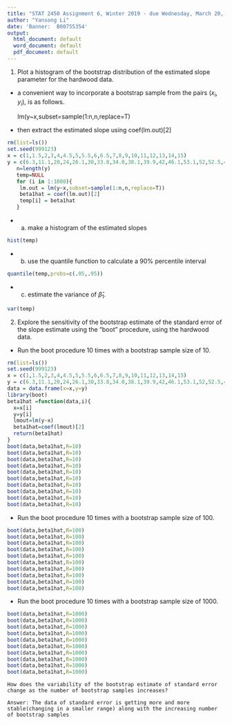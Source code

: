 ```yaml
---
title: "STAT 2450 Assignment 6, Winter 2019 - due Wednesday, March 20, at beginning of class"
author: "Yansong Li"
date: 'Banner:  B00755354'
output:
  html_document: default
  word_document: default
  pdf_document: default
---
```

1.  Plot a histogram of the bootstrap distribution of the estimated slope
parameter for the hardwood data.

   + a convenient way to incorporate a bootstrap sample from the pairs
   ($x_i,y_i$), is as follows.

     lm(y~x,subset=sample(1:n,n,replace=T)

   + then extract the estimated slope using coef(lm.out)[2]


```r
rm(list=ls())
set.seed(999123)
x = c(1,1.5,2,3,4,4.5,5,5.5,6,6.5,7,8,9,10,11,12,13,14,15)
y = c(6.3,11.1,20,24,26.1,30,33.8,34.0,38.1,39.9,42,46.1,53.1,52,52.5,48,42.8,27.8,21.9)
   n=length(y)
   temp=NULL
   for (i in 1:1000){
    lm.out = lm(y~x,subset=sample(1:n,n,replace=T))
    beta1hat = coef(lm.out)[2]
    temp[i] = beta1hat
   }
```

   + (a) make a histogram of the estimated slopes
   
```r
hist(temp)
```

   + (b) use the quantile function to calculate a 90% percentile interval
   
```r
quantile(temp,probs=c(.05,.95))
```

   + (c) estimate the variance of $\hat \beta_1$.
   
```r
var(temp)
```


2.  Explore the sensitivity of the bootstrap estimate of the standard
error of the slope estimate using the "boot" procedure, using the
hardwood data.

   +  Run the boot procedure 10 times with a bootstrap sample size of 10.
   
```r
rm(list=ls())
set.seed(999123)
x = c(1,1.5,2,3,4,4.5,5,5.5,6,6.5,7,8,9,10,11,12,13,14,15)
y = c(6.3,11.1,20,24,26.1,30,33.8,34.0,38.1,39.9,42,46.1,53.1,52,52.5,48,42.8,27.8,21.9)
data = data.frame(x=x,y=y)
library(boot)
beta1hat =function(data,i){
  x=x[i]
  y=y[i]
  lmout=lm(y~x)
  beta1hat=coef(lmout)[2]
  return(beta1hat)
}
boot(data,beta1hat,R=10)
boot(data,beta1hat,R=10)
boot(data,beta1hat,R=10)
boot(data,beta1hat,R=10)
boot(data,beta1hat,R=10)
boot(data,beta1hat,R=10)
boot(data,beta1hat,R=10)
boot(data,beta1hat,R=10)
boot(data,beta1hat,R=10)
boot(data,beta1hat,R=10)
```
   
   +  Run the boot procedure 10 times with a bootstrap sample size of 100.
   
```r
boot(data,beta1hat,R=100)
boot(data,beta1hat,R=100)
boot(data,beta1hat,R=100)
boot(data,beta1hat,R=100)
boot(data,beta1hat,R=100)
boot(data,beta1hat,R=100)
boot(data,beta1hat,R=100)
boot(data,beta1hat,R=100)
boot(data,beta1hat,R=100)
boot(data,beta1hat,R=100)
```
   
   +  Run the boot procedure 10 times with a bootstrap sample size of 1000.
   
```r
boot(data,beta1hat,R=1000)
boot(data,beta1hat,R=1000)
boot(data,beta1hat,R=1000)
boot(data,beta1hat,R=1000)
boot(data,beta1hat,R=1000)
boot(data,beta1hat,R=1000)
boot(data,beta1hat,R=1000)
boot(data,beta1hat,R=1000)
boot(data,beta1hat,R=1000)
boot(data,beta1hat,R=1000)
```
   

    How does the variability of the bootstrap estimate of standard error
    change as the number of bootstrap samples increases?
    
    Answer: The data of standard error is getting more and more stable(changing in a smaller range) along with the increasing number of bootstrap samples
